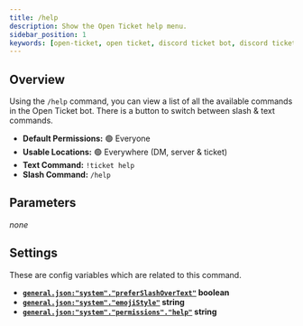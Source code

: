 ```yaml
---
title: /help
description: Show the Open Ticket help menu.
sidebar_position: 1
keywords: [open-ticket, open ticket, discord ticket bot, discord ticket bot, reference, command]
---
```

<head>
    <link rel="apple-touch-icon" href="/img/logo_vertical.png"/>
</head>

<FlexHorizontal>
    <ScaleImage src="/img/docs-v4/commands/help-slash.png" alt="/help command with slash commands." size="40%"></ScaleImage>
    <ScaleImage src="/img/docs-v4/commands/help-text.png" alt="/help command with text commands." size="40%"></ScaleImage>
</FlexHorizontal>

## Overview
Using the `/help` command, you can view a list of all the available commands in the Open Ticket bot.
There is a button to switch between slash & text commands.

- **Default Permissions:** 🟢 Everyone
- **Usable Locations:** 🟢 Everywhere (DM, server & ticket)
- **Text Command:** `!ticket help`
- **Slash Command:** `/help`

## Parameters
*none*

## Settings
These are config variables which are related to this command.
- **[`general.json:"system"."preferSlashOverText"`](../config/general.mdx#system-prefer-slash-over-text) <M color="red">boolean</M>**
- **[`general.json:"system"."emojiStyle"`](../config/general.mdx#system-emoji-style) <M color="blue">string</M>**
- **[`general.json:"system"."permissions"."help"`](../config/general.mdx#system-permissions) <M color="blue">string</M>**